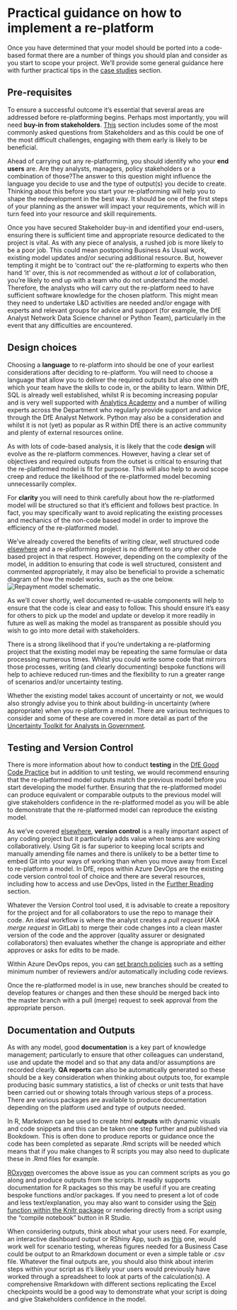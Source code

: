 # Practical guidance on how to implement a re-platform{#practical}

Once you have determined that your model should be ported into a code-based format there are a number of things you should plan and consider as you start to scope your project.  We'll provide some general guidance here with further practical tips in the [case studies](#case_studies) section.

## Pre-requisites

To ensure a successful outcome it’s essential that several areas are addressed before re-platforming begins.  Perhaps most importantly, you will need **buy-in from stakeholders**.  [This](#stakeholders) section includes some of the most commonly asked questions from Stakeholders and as this could be one of the most difficult challenges, engaging with them early is likely to be beneficial.  

Ahead of carrying out any re-platforming, you should identify who your **end users** are.  Are they analysts, managers, policy stakeholders or a combination of those?The answer to this question might influence the language you decide to use and the type of output(s) you decide to create.  Thinking about this before you start your re-platforming will help you to shape the redevelopment in the best way.  It should be one of the first steps of your planning as the answer will impact your requirements, which will in turn feed into your resource and skill requirements.  

Once you have secured Stakeholder buy-in and identified your end-users, ensuring there is sufficient time and appropriate resource dedicated to the project is vital. As with any piece of analysis, a rushed job is more likely to be a poor job. This could mean postponing Business As Usual work, existing model updates and/or securing additional resource.  But, however tempting it might be to 'contract out' the re-platforming to experts who then hand 'it' over, this is *not* recommended as without _a lot_ of collaboration, you're likely to end up with a team who do not understand the model.  Therefore, the analysts who will carry out the re-platform need to have sufficient software knowledge for the chosen platform.  This might mean they need to undertake L&D activities are needed and/or engage with experts and relevant groups for advice and support (for example, the DfE Analyst Network Data Science channel or Python Team), particularly in the event that any difficulties are encountered. 

## Design choices

Choosing a **language** to re-platform into should be one of your earliest considerations after deciding to re-platform. You will need to choose a language that allow you to deliver the required outputs but also one with which your team have the skills to code in, or the ability to learn.  Within DfE, SQL is already well established, whilst R is becoming increasing popular and is very well supported with [Analytics Academy](https://educationgovuk.sharepoint.com/sites/sarpi/g/SitePages/Analytics-Academy.aspx) and a number of willing experts across the Department who regularly provide support and advice through the DfE Analyst Network.  Python may also be a consideration and whilst it is not (yet) as popular as R within DfE there is an active community and plenty of external resources online.

As with lots of code-based analysis, it is likely that the code **design** will evolve as the re-platform commences.  However, having a clear set of objectives and required outputs from the outset is critical to ensuring that the re-platformed model is fit for purpose. This will also help to avoid scope creep and reduce the likelihood of the re-platformed model becoming unnecessarily complex.

For **clarity** you will need to think carefully about how the re-platformed model will be structured so that it's efficient and follows best practice.  In fact, you may specifically want to avoid replicating the existing processes and mechanics of the non-code based model in order to improve the efficiency of the re-platformed model.

We've already covered the benefits of writing clear, well structured code [elsewhere](https://dfe-analytical-services.github.io/good-code-practice/fundamentals.html) and a re-platforming project is no different to any other code based project in that respect.  However, depending on the complexity of the model, in addition to ensuring that code is well structured, consistent and commented appropriately, it may also be beneficial to provide a schematic diagram of how the model works, such as the one below.  
![Repayment model schematic.](repayment_model_flow.jpg)

As we'll cover shortly, well documented re-usable components will help to ensure that the code is clear and easy to follow.  This should ensure it's easy for others to pick up the model and update or develop it more readily in future as well as making the model as transparent as possible should you wish to go into more detail with stakeholders.

There is a strong likelihood that if you're undertaking a re-platforming project that the existing model may be repeating the same formulae or data processing numerous times.  Whilst you could write some code that mirrors those processes, writing (and clearly documenting) bespoke functions will help to achieve reduced run-times and the flexibility to run a greater range of scenarios and/or uncertainty testing.

Whether the existing model takes account of uncertainty or not, we would also strongly advise you to think about building-in uncertainty (where appropriate) when you re-platform a model. There are various techniques to consider and some of these are covered in more detail as part of the [Uncertainty Toolkit for Analysts in Government](https://analystsuncertaintytoolkit.github.io/UncertaintyWeb/chapter_3.html).  

## Testing and Version Control

There is more information about how to conduct **testing** in the [DfE Good Code Practice](https://dfe-analytical-services.github.io/good-code-practice/testing.html) but in addition to unit testing, we would recommend ensuring that the re-platformed model outputs match the previous model before you start developing the model further.  Ensuring that the re-platformed model can produce equivalent or comparable outputs to the previous model will give stakeholders confidence in the re-platformed model as you will be able to demonstrate that the re-platformed model can reproduce the existing model.

As we've covered [elsewhere](https://dfe-analytical-services.github.io/good-code-practice/VC.html), **version control** is a really important aspect of any coding project but it particularly adds value when teams are working collaboratively.  Using Git is far superior to keeping local scripts and manually amending file names and there is unlikely to be a better time to embed Git into your ways of working than when you move away from Excel to re-platform a model.  In DfE, repos within Azure DevOps are the existing code version control tool of choice and there are several resources, including how to access and use DevOps, listed in the [Further Reading](#further_reading) section.

Whatever the Version Control tool used, it is advisable to create a repository for the project and for all collaborators to use the repo to manage their code.  An ideal workflow is where the analyst creates a *pull request* (AKA *merge request* in GitLab) to merge their code changes into a clean master version of the code and the approver (quality assurer or designated collaborators) then evaluates whether the change is appropriate and either approves or asks for edits to be made.  

Within Azure DevOps repos, you can [set branch policies](https://docs.microsoft.com/en-us/azure/devops/repos/git/branch-policies?view=azure-devops) such as a setting minimum number of reviewers and/or automatically including code reviews.  

Once the re-platformed model is in use, new branches should be created to develop features or changes and then these should be merged back into the master branch with a pull (merge) request to seek approval from the appropriate person.

## Documentation and Outputs

As with any model, good **documentation** is a key part of knowledge management; particularly to ensure that other colleagues can understand, use and update the model and so that any data and/or assumptions are recorded clearly.  **QA reports** can also be automatically generated so these should be a key consideration when thinking about outputs too, for example producing basic summary statistics, a list of checks or unit tests that have been carried out or showing totals through various steps of a process.  There are various packages are available to produce documentation depending on the platform used and type of outputs needed.  

In R, Markdown can be used to create html **outputs** with dynamic visuals and code snippets and this can be taken one step further and published via Bookdown.  This is often done to produce reports or guidance once the code has been completed as separate .Rmd scripts will be needed which means that if you make changes to R scripts you may also need to duplicate these in .Rmd files for example.  

[ROxygen](https://cran.r-project.org/web/packages/roxygen2/vignettes/roxygen2.html) overcomes the above issue as you can comment scripts as you go along and produce outputs from the scripts.  It readily supports documentation for R packages so this may be useful if you are creating bespoke functions and/or packages.  If you need to present a lot of code and less text/explanation, you may also want to consider using the [Spin function within the Knitr package](https://deanattali.com/2015/03/24/knitrs-best-hidden-gem-spin/) or rendering directly from a script using the "compile notebook" button in R Studio.

When considering outputs, think about what your users need.  For example, an interactive dashboard output or RShiny App, such as [this](https://cars-dashboard-dwzndgiyya-ez.a.run.app/) one, would work well for scenario testing, whereas figures needed for a Business Case could be output to an Rmarkdown document or even a simple table or .csv file.  Whatever the final outputs are, you should also think about interim steps within your script as it's likely your users would previously have worked through a spreadsheet to look at parts of the calculation(s).  A comprehensive Rmarkdown with different sections replicating the Excel checkpoints would be a good way to demonstrate what your script is doing and give Stakeholders confidence in the model. 


